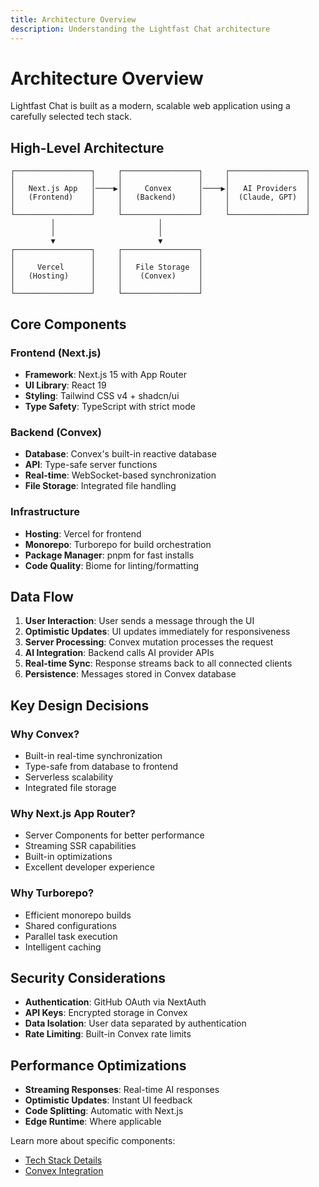 ```yaml
---
title: Architecture Overview
description: Understanding the Lightfast Chat architecture
---
```


# Architecture Overview

Lightfast Chat is built as a modern, scalable web application using a carefully selected tech stack.

## High-Level Architecture

```
┌─────────────────┐     ┌─────────────────┐     ┌─────────────────┐
│                 │     │                 │     │                 │
│   Next.js App   │────▶│     Convex      │────▶│   AI Providers  │
│   (Frontend)    │     │   (Backend)     │     │  (Claude, GPT)  │
│                 │     │                 │     │                 │
└─────────────────┘     └─────────────────┘     └─────────────────┘
         │                       │
         │                       │
         ▼                       ▼
┌─────────────────┐     ┌─────────────────┐
│                 │     │                 │
│     Vercel      │     │   File Storage  │
│   (Hosting)     │     │    (Convex)     │
│                 │     │                 │
└─────────────────┘     └─────────────────┘
```

## Core Components

### Frontend (Next.js)
- **Framework**: Next.js 15 with App Router
- **UI Library**: React 19
- **Styling**: Tailwind CSS v4 + shadcn/ui
- **Type Safety**: TypeScript with strict mode

### Backend (Convex)
- **Database**: Convex's built-in reactive database
- **API**: Type-safe server functions
- **Real-time**: WebSocket-based synchronization
- **File Storage**: Integrated file handling

### Infrastructure
- **Hosting**: Vercel for frontend
- **Monorepo**: Turborepo for build orchestration
- **Package Manager**: pnpm for fast installs
- **Code Quality**: Biome for linting/formatting

## Data Flow

1. **User Interaction**: User sends a message through the UI
2. **Optimistic Updates**: UI updates immediately for responsiveness
3. **Server Processing**: Convex mutation processes the request
4. **AI Integration**: Backend calls AI provider APIs
5. **Real-time Sync**: Response streams back to all connected clients
6. **Persistence**: Messages stored in Convex database

## Key Design Decisions

### Why Convex?
- Built-in real-time synchronization
- Type-safe from database to frontend
- Serverless scalability
- Integrated file storage

### Why Next.js App Router?
- Server Components for better performance
- Streaming SSR capabilities
- Built-in optimizations
- Excellent developer experience

### Why Turborepo?
- Efficient monorepo builds
- Shared configurations
- Parallel task execution
- Intelligent caching

## Security Considerations

- **Authentication**: GitHub OAuth via NextAuth
- **API Keys**: Encrypted storage in Convex
- **Data Isolation**: User data separated by authentication
- **Rate Limiting**: Built-in Convex rate limits

## Performance Optimizations

- **Streaming Responses**: Real-time AI responses
- **Optimistic Updates**: Instant UI feedback
- **Code Splitting**: Automatic with Next.js
- **Edge Runtime**: Where applicable

Learn more about specific components:
- [Tech Stack Details](/docs/architecture/tech-stack)
- [Convex Integration](/docs/architecture/convex)